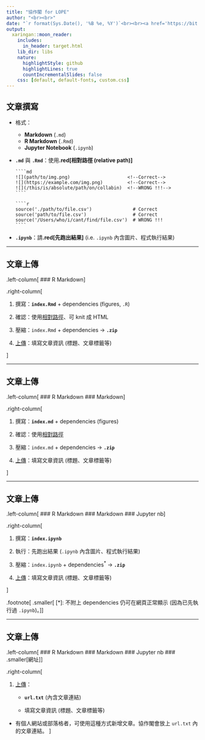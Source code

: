 ```yaml
---
title: "協作閣 for LOPE"
author: "<br><br>"
date: "`r format(Sys.Date(), '%B %e, %Y')`<br><br><a href='https://bit.ly/LOPE0221' style='font-size:0.7em;'>bit.ly/LOPE0221</a>"
output:
  xaringan::moon_reader:
    includes:
      in_header: target.html
    lib_dir: libs
    nature:
      highlightStyle: github
      highlightLines: true
      countIncrementalSlides: false
    css: [default, default-fonts, custom.css]
---
```


## 文章撰寫

- 格式：
    - **Markdown** (`.md`)
    - **R Markdown** (`.Rmd`)
    - **Jupyter Notebook** (`.ipynb`)
    
- **`.md`** 與 **`.Rmd`**：使用**.red[相對路徑 (relative path)]**

      ````md
      ![](path/to/img.png)                     <!--Correct-->
      ![](https://example.com/img.png)         <!--Correct-->
      ![](/this/is/absolute/path/on/collabin)  <!--WRONG !!!-->
      ````
      
      ````r
      source('./path/to/file.csv')               # Correct
      source('path/to/file.csv')                 # Correct
      source('/Users/who/i/cant/find/file.csv')  # WRONG !!!
      ````

- **`.ipynb`**：請**.red[先跑出結果]** (i.e. `.ipynb` 內含圖片、程式執行結果)

---

## 文章上傳


.left-column[
### R Markdown
]

.right-column[

1. 撰寫：**`index.Rmd`** + dependencies (figures, `.R`)

1. 確認：使用[相對路徑](#2)、可 knit 成 HTML

1. 壓縮：`index.Rmd` + dependencies → **`.zip`**

1. [上傳](https://goo.gl/forms/t76C5JNDjMx8DxX42)：填寫文章資訊 (標題、文章標籤等)

]

---

## 文章上傳

.left-column[
### R Markdown
### Markdown
]

.right-column[

1. 撰寫：**`index.md`** + dependencies (figures)

1. 確認：使用[相對路徑](#2)

1. 壓縮：`index.md` + dependencies → **`.zip`**

1. [上傳](https://goo.gl/forms/t76C5JNDjMx8DxX42)：填寫文章資訊 (標題、文章標籤等)

]

---

## 文章上傳

.left-column[
### R Markdown
### Markdown
### Jupyter nb
]

.right-column[

1. 撰寫：**`index.ipynb`**

1. 執行：先跑出結果 (`.ipynb` 內含圖片、程式執行結果)

1. 壓縮：`index.ipynb` + dependencies<sup>\*</sup> → **`.zip`**

1. [上傳](https://goo.gl/forms/t76C5JNDjMx8DxX42)：填寫文章資訊 (標題、文章標籤等)

]

.footnote[
.smaller[
[*]: 不附上 dependencies 仍可在網頁正常顯示 (因為已先執行過 `.ipynb`)。
]
]

---

## 文章上傳

.left-column[
### R Markdown
### Markdown
### Jupyter nb
### .smaller[網址]
]

.right-column[

1. [上傳](https://goo.gl/forms/t76C5JNDjMx8DxX42)：

    - **`url.txt`** (內含文章連結)
    
    - 填寫文章資訊 (標題、文章標籤等)
    
- 有個人網站或部落格者，可使用這種方式新增文章。協作閣會放上 `url.txt` 內的文章連結。
]
